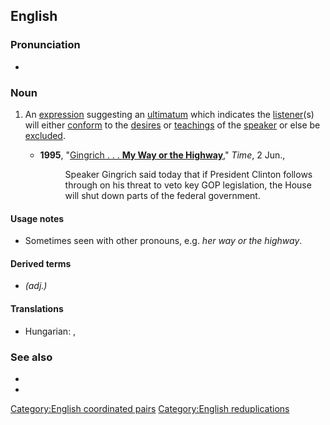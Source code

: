 {{also|my-way-or-the-highway}}
==English==

===Pronunciation===
* {{audio|En-au-my way or the highway.ogg|Audio (AU)|lang=en}}

===Noun===
{{head|en|noun}}

# {{lb|en|chiefly|US|idiomatic}} An [[expression]] suggesting an [[ultimatum]] which indicates the [[listener]](s) will either [[conform]] to the [[desire]]s or [[teaching]]s of the [[speaker]] or else be [[exclude]]d.
#* '''1995''', "[http://www.time.com/time/nation/article/0,8599,3984,00.html Gingrich . . . '''My Way or the Highway''']," ''Time'', 2 Jun.,
#*: Speaker Gingrich said today that if President Clinton follows through on his threat to veto key GOP legislation, the House will shut down parts of the federal government.

====Usage notes====
* Sometimes seen with other pronouns, e.g. ''her way or the highway''.

====Derived terms====
* {{l|en|my-way-or-the-highway}} ''(adj.)''

====Translations====
{{trans-top|suggesting an ultimatum}}
{{trans-mid}}
* Hungarian: {{t|hu|[[ha]] [[nem]] [[tetszik]], [[fel is út, le is út]]}}, {{t+|hu|megszoksz vagy megszöksz}}
{{trans-bottom}}

===See also===
* {{w|Fit in or fuck off}}
* {{w|My way or the highway}}

[[Category:English coordinated pairs]]
[[Category:English reduplications]]